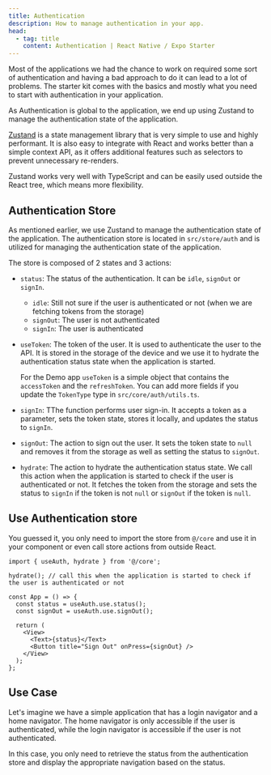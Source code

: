 ```yaml
---
title: Authentication
description: How to manage authentication in your app.
head:
  - tag: title
    content: Authentication | React Native / Expo Starter
---
```



Most of the applications we had the chance to work on required some sort of authentication and having a bad approach to do it can lead to a lot of problems. The starter kit comes with the basics and mostly what you need to start with authentication in your application.

As Authentication is global to the application, we end up using Zustand to manage the authentication state of the application.

[Zustand](https://github.com/pmndrs/zustand) is a state management library that is very simple to use and highly performant. It is also easy to integrate with React and works better than a simple context API, as it offers additional features such as selectors to prevent unnecessary re-renders.

Zustand works very well with TypeScript and can be easily used outside the React tree, which means more flexibility.

## Authentication Store

As mentioned earlier, we use Zustand to manage the authentication state of the application. The authentication store is located in `src/store/auth` and is utilized for managing the authentication state of the application.

<CodeBlock file="src/core/auth/index.tsx" />

The store is composed of 2 states and 3 actions:

- `status`: The status of the authentication. It can be `idle`, `signOut` or `signIn`.

  - `idle`: Still not sure if the user is authenticated or not (when we are fetching tokens from the storage)
  - `signOut`: The user is not authenticated
  - `signIn`: The user is authenticated

- `useToken`: The token of the user. It is used to authenticate the user to the API. It is stored in the storage of the device and we use it to hydrate the authentication status state when the application is started.

  For the Demo app `useToken` is a simple object that contains the `accessToken` and the `refreshToken`. You can add more fields if you update the `TokenType` type in `src/core/auth/utils.ts`.

- `signIn`: TThe function performs user sign-in. It accepts a token as a parameter, sets the token state, stores it locally, and updates the status to `signIn`.

- `signOut`: The action to sign out the user. It sets the token state to `null` and removes it from the storage as well as setting the status to `signOut`.

- `hydrate`: The action to hydrate the authentication status state. We call this action when the application is started to check if the user is authenticated or not. It fetches the token from the storage and sets the status to `signIn` if the token is not `null` or `signOut` if the token is `null`.

## Use Authentication store

You guessed it, you only need to import the store from `@/core` and use it in your component or even call store actions from outside React.

```tsx
import { useAuth, hydrate } from '@/core';

hydrate(); // call this when the application is started to check if the user is authenticated or not

const App = () => {
  const status = useAuth.use.status();
  const signOut = useAuth.use.signOut();

  return (
    <View>
      <Text>{status}</Text>
      <Button title="Sign Out" onPress={signOut} />
    </View>
  );
};
```

## Use Case

Let's imagine we have a simple application that has a login navigator and a home navigator. The home navigator is only accessible if the user is authenticated, while the login navigator is accessible if the user is not authenticated.

In this case, you only need to retrieve the status from the authentication store and display the appropriate navigation based on the status.

<CodeBlock file="src/app/(app)/_layout.tsx" />
